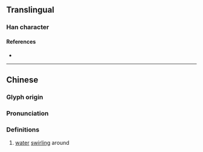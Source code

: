 {{character info/new}}
==Translingual==

===Han character===
{{Han char|rn=85|rad=水|as=15|sn=18|four=37117|canj=EHET|ids=⿰氵盤}}

====References====
* {{Han ref|kx=0659.010|dkj=18597|dj=1068.340|hdz=31779.070|uh=700A|ud=28682|bh=EFF8|bd=61432}}

----

==Chinese==
{{zh-forms}}

===Glyph origin===
{{Han etym|盤}}

===Pronunciation===
{{zh-pron
|m=pán
|c=pun4
|mc=y
|oc=y
|cat=
}}

===Definitions===
{{zh-hanzi}}

# [[water]] [[swirl]]ing around